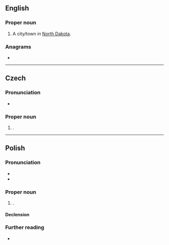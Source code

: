==English==

===Proper noun===
{{en-proper noun}}

# A city/town in [[North Dakota]].

===Anagrams===
* {{anagrams|en|a=aaent|Aetna|Antae|antae}}

{{topics|en|North Dakota, USA}}

----

==Czech==
{{wikipedia|lang=cs}}

===Pronunciation===
* {{cs-IPA}}

===Proper noun===
{{cs-proper noun|g=m}}

# {{given name|cs|female|eq=Annette}}.

----

==Polish==

===Pronunciation===
* {{pl-IPA}}
* {{audio|pl|Pl-Aneta.ogg|Audio}}

===Proper noun===
{{pl-proper noun|g=f}}

# {{given name|pl|female|eq=Annette}}.

====Declension====
{{pl-decl-noun-f|Ane|t}}

===Further reading===
* {{R:PWN}}
